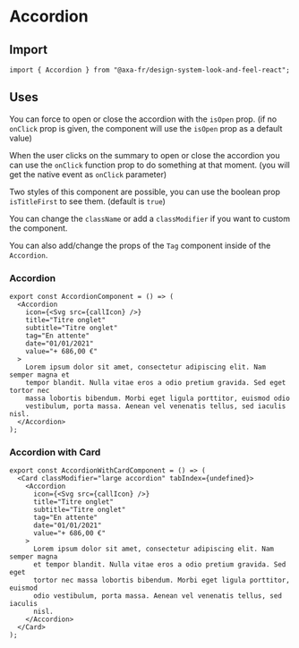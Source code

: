 
<Meta of={AccordionStories} name="Accordion" />

# Accordion

## Import

```tsx
import { Accordion } from "@axa-fr/design-system-look-and-feel-react";
```

## Uses

You can force to open or close the accordion with the `isOpen` prop. (if no `onClick` prop is given, the component will use the `isOpen` prop as a default value)

When the user clicks on the summary to open or close the accordion you can use the `onClick` function prop to do something at that moment. (you will get the native event as `onClick` parameter)

Two styles of this component are possible, you can use the boolean prop `isTitleFirst` to see them. (default is `true`)

You can change the `className` or add a `classModifier` if you want to custom the component.

You can also add/change the props of the `Tag` component inside of the `Accordion`.

### Accordion

```tsx
export const AccordionComponent = () => (
  <Accordion
    icon={<Svg src={callIcon} />}
    title="Titre onglet"
    subtitle="Titre onglet"
    tag="En attente"
    date="01/01/2021"
    value="+ 686,00 €"
  >
    Lorem ipsum dolor sit amet, consectetur adipiscing elit. Nam semper magna et
    tempor blandit. Nulla vitae eros a odio pretium gravida. Sed eget tortor nec
    massa lobortis bibendum. Morbi eget ligula porttitor, euismod odio
    vestibulum, porta massa. Aenean vel venenatis tellus, sed iaculis nisl.
  </Accordion>
);
```

<Canvas of={AccordionStories.AccordionStory} />

<Controls of={AccordionStories.AccordionStory} />

### Accordion with Card

```tsx
export const AccordionWithCardComponent = () => (
  <Card classModifier="large accordion" tabIndex={undefined}>
    <Accordion
      icon={<Svg src={callIcon} />}
      title="Titre onglet"
      subtitle="Titre onglet"
      tag="En attente"
      date="01/01/2021"
      value="+ 686,00 €"
    >
      Lorem ipsum dolor sit amet, consectetur adipiscing elit. Nam semper magna
      et tempor blandit. Nulla vitae eros a odio pretium gravida. Sed eget
      tortor nec massa lobortis bibendum. Morbi eget ligula porttitor, euismod
      odio vestibulum, porta massa. Aenean vel venenatis tellus, sed iaculis
      nisl.
    </Accordion>
  </Card>
);
```

<Canvas of={AccordionStories.AccordionWithCardStory} />

<Controls of={AccordionStories.AccordionWithCardStory} />
